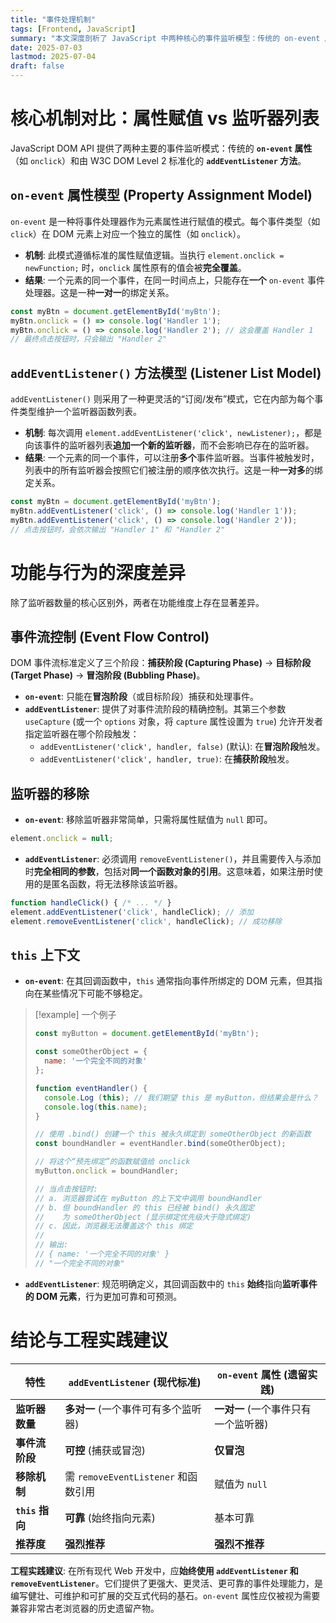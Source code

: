 ```yaml
---
title: "事件处理机制"
tags: [Frontend, JavaScript]
summary: "本文深度剖析了 JavaScript 中两种核心的事件监听模型：传统的 on-event 属性赋值和现代的 addEventListener 方法。内容涵盖了它们在监听器数量、事件流（捕获与冒泡）、this 指向、监听器移除等方面的本质区别。"
date: 2025-07-03
lastmod: 2025-07-04
draft: false
---
```

# 核心机制对比：属性赋值 vs 监听器列表

JavaScript DOM API 提供了两种主要的事件监听模式：传统的 **`on-event` 属性**（如 `onclick`）和由 W3C DOM Level 2 标准化的 **`addEventListener` 方法**。

## `on-event` 属性模型 (Property Assignment Model)

`on-event` 是一种将事件处理器作为元素属性进行赋值的模式。每个事件类型（如 `click`）在 DOM 元素上对应一个独立的属性（如 `onclick`）。

- **机制**: 此模式遵循标准的属性赋值逻辑。当执行 `element.onclick = newFunction;` 时，`onclick` 属性原有的值会被**完全覆盖**。
- **结果**: 一个元素的同一个事件，在同一时间点上，只能存在**一个** `on-event` 事件处理器。这是一种**一对一**的绑定关系。

```js
const myBtn = document.getElementById('myBtn');
myBtn.onclick = () => console.log('Handler 1');
myBtn.onclick = () => console.log('Handler 2'); // 这会覆盖 Handler 1
// 最终点击按钮时，只会输出 "Handler 2"
```

## `addEventListener()` 方法模型 (Listener List Model)

`addEventListener()` 则采用了一种更灵活的“订阅/发布”模式，它在内部为每个事件类型维护一个监听器函数列表。

- **机制**: 每次调用 `element.addEventListener('click', newListener);`，都是向该事件的监听器列表**追加一个新的监听器**，而不会影响已存在的监听器。
- **结果**: 一个元素的同一个事件，可以注册**多个**事件监听器。当事件被触发时，列表中的所有监听器会按照它们被注册的顺序依次执行。这是一种**一对多**的绑定关系。

```js
const myBtn = document.getElementById('myBtn');
myBtn.addEventListener('click', () => console.log('Handler 1'));
myBtn.addEventListener('click', () => console.log('Handler 2'));
// 点击按钮时，会依次输出 "Handler 1" 和 "Handler 2"
```

# 功能与行为的深度差异

除了监听器数量的核心区别外，两者在功能维度上存在显著差异。

## 事件流控制 (Event Flow Control)

DOM 事件流标准定义了三个阶段：**捕获阶段 (Capturing Phase)** → **目标阶段 (Target Phase)** → **冒泡阶段 (Bubbling Phase)**。

- **`on-event`**: 只能在**冒泡阶段**（或目标阶段）捕获和处理事件。
- **`addEventListener`**: 提供了对事件流阶段的精确控制。其第三个参数 `useCapture` (或一个 `options` 对象，将 `capture` 属性设置为 `true`) 允许开发者指定监听器在哪个阶段触发：
    - `addEventListener('click', handler, false)` (默认): 在**冒泡阶段**触发。
    - `addEventListener('click', handler, true)`: 在**捕获阶段**触发。

## 监听器的移除

- **`on-event`**: 移除监听器非常简单，只需将属性赋值为 `null` 即可。

```js
element.onclick = null;
```

- **`addEventListener`**: 必须调用 `removeEventListener()`，并且需要传入与添加时**完全相同的参数**，包括对**同一个函数对象的引用**。这意味着，如果注册时使用的是匿名函数，将无法移除该监听器。

```js
function handleClick() { /* ... */ }
element.addEventListener('click', handleClick); // 添加
element.removeEventListener('click', handleClick); // 成功移除
```

## `this` 上下文

- **`on-event`**: 在其回调函数中，`this` 通常指向事件所绑定的 DOM 元素，但其指向在某些情况下可能不够稳定。

> [!example] 一个例子
> ```js
> const myButton = document.getElementById('myBtn');
> 
> const someOtherObject = {
>   name: '一个完全不同的对象'
> };
> 
> function eventHandler() {
>   console.Log (this); // 我们期望 this 是 myButton，但结果会是什么？
>   console.log(this.name);
> }
> 
> // 使用 .bind() 创建一个 this 被永久绑定到 someOtherObject 的新函数
> const boundHandler = eventHandler.bind(someOtherObject);
> 
> // 将这个“预先绑定”的函数赋值给 onclick
> myButton.onclick = boundHandler;
> 
> // 当点击按钮时:
> // a. 浏览器尝试在 myButton 的上下文中调用 boundHandler
> // b. 但 boundHandler 的 this 已经被 bind() 永久固定
> //    为 someOtherObject (显示绑定优先级大于隐式绑定)
> // c. 因此，浏览器无法覆盖这个 this 绑定
> //
> // 输出: 
> // { name: '一个完全不同的对象' }
> // "一个完全不同的对象"
> ```

- **`addEventListener`**: 规范明确定义，其回调函数中的 `this` **始终**指向**监听事件的 DOM 元素**，行为更加可靠和可预测。

# 结论与工程实践建议

| 特性            | `addEventListener` (现代标准)     | `on-event` 属性 (遗留实践)  |
| ------------- | ----------------------------- | --------------------- |
| **监听器数量**     | **多对一** (一个事件可有多个监听器)         | **一对一** (一个事件只有一个监听器) |
| **事件流阶段**     | **可控** (捕获或冒泡)                | **仅冒泡**               |
| **移除机制**      | 需 `removeEventListener` 和函数引用 | 赋值为 `null`            |
| **`this` 指向** | **可靠** (始终指向元素)               | 基本可靠                  |
| **推荐度**       | **强烈推荐**                      | **强烈不推荐**             |

**工程实践建议**: 在所有现代 Web 开发中，应**始终使用 `addEventListener` 和 `removeEventListener`**。它们提供了更强大、更灵活、更可靠的事件处理能力，是编写健壮、可维护和可扩展的交互式代码的基石。`on-event` 属性应仅被视为需要兼容非常古老浏览器的历史遗留产物。
